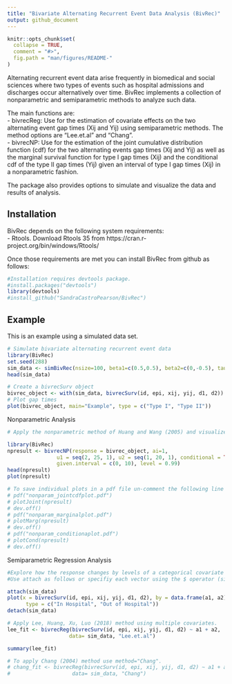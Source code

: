```yaml
---
title: "Bivariate Alternating Recurrent Event Data Analysis (BivRec)"
output: github_document
---
```


<!-- README.md is generated from README.Rmd. Please edit that file -->

```r
knitr::opts_chunk$set(
  collapse = TRUE,
  comment = "#>",
  fig.path = "man/figures/README-"
)
```

Alternating recurrent event data arise frequently in biomedical and social sciences where two types of events such as hospital admissions and discharges occur alternatively over time. BivRec implements a collection of nonparametric and semiparametric methods to analyze such data. 

The main functions are:  
- bivrecReg: Use for the estimation of covariate effects on the two alternating event gap times (Xij and Yij) using semiparametric methods. The method options are "Lee.et.al" and "Chang".  
- bivrecNP:  Use for the estimation of the joint cumulative distribution function (cdf) for the two alternating events gap times (Xij and Yij) as well as the marginal survival function for type I gap times (Xij) and the conditional cdf of the type II gap times (Yij) given an interval of type I gap times (Xij) in a nonparametric fashion.    

The package also provides options to simulate and visualize the data and results of analysis. 

## Installation

BivRec depends on the following system requirements:  
- Rtools. Download Rtools 35 from https://cran.r-project.org/bin/windows/Rtools/  

Once those requirements are met you can install BivRec from github as follows:
```r
#Installation requires devtools package.
#install.packages("devtools")
library(devtools)
#install_github("SandraCastroPearson/BivRec")
```

## Example

This is an example using a simulated data set.

```r
# Simulate bivariate alternating recurrent event data
library(BivRec)
set.seed(288)
sim_data <- simBivRec(nsize=100, beta1=c(0.5,0.5), beta2=c(0,-0.5), tau_c=63, set=1.1)
head(sim_data)

# Create a bivrecSurv object
bivrec_object <- with(sim_data, bivrecSurv(id, epi, xij, yij, d1, d2))
# Plot gap times
plot(bivrec_object, main="Example", type = c("Type I", "Type II"))
```

Nonparametric Analysis

```r
# Apply the nonparametric method of Huang and Wang (2005) and visualize joint, marginal and conditional results

library(BivRec)
npresult <- bivrecNP(response = bivrec_object, ai=1,
                u1 = seq(2, 25, 1), u2 = seq(1, 20, 1), conditional = TRUE,
                given.interval = c(0, 10), level = 0.99)
head(npresult)
plot(npresult)

# To save individual plots in a pdf file un-comment the following line of code: 
# pdf("nonparam_jointcdfplot.pdf")
# plotJoint(npresult)
# dev.off()
# pdf("nonparam_marginalplot.pdf")
# plotMarg(npresult)
# dev.off()
# pdf("nonparam_conditionaplot.pdf")
# plotCond(npresult)
# dev.off()
```

Semiparametric Regression Analysis

```r
#Explore how the response changes by levels of a categorical covariate using a plot. 
#Use attach as follows or specifiy each vector using the $ operator (sim_data$id, sim_data$epi, etc.)

attach(sim_data)
plot(x = bivrecSurv(id, epi, xij, yij, d1, d2), by = data.frame(a1, a2),
      type = c("In Hospital", "Out of Hospital"))
detach(sim_data)

# Apply Lee, Huang, Xu, Luo (2018) method using multiple covariates.
lee_fit <- bivrecReg(bivrecSurv(id, epi, xij, yij, d1, d2) ~ a1 + a2,
                    data= sim_data, "Lee.et.al")

summary(lee_fit)

# To apply Chang (2004) method use method="Chang".
# chang_fit <- bivrecReg(bivrecSurv(id, epi, xij, yij, d1, d2) ~ a1 + a2,
#                    data= sim_data, "Chang")
```
